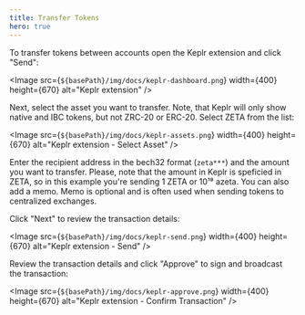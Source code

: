 ```yaml
---
title: Transfer Tokens
hero: true
---
```




To transfer tokens between accounts open the Keplr extension and click "Send":

<Image src={`${basePath}/img/docs/keplr-dashboard.png`} width={400} height={670} alt="Keplr extension" />

Next, select the asset you want to transfer. Note, that Keplr will only show
native and IBC tokens, but not ZRC-20 or ERC-20. Select ZETA from the list:

<Image src={`${basePath}/img/docs/keplr-assets.png`} width={400} height={670} alt="Keplr extension - Select Asset" />

Enter the recipient address in the bech32 format (`zeta***`) and the amount you
want to transfer. Please, note that the amount in Keplr is speficied in ZETA, so
in this example you're sending 1 ZETA or 10¹⁸ azeta. You can also add a memo.
Memo is optional and is often used when sending tokens to centralized exchanges.

Click "Next" to review the transaction details:

<Image src={`${basePath}/img/docs/keplr-send.png`} width={400} height={670} alt="Keplr extension - Send" />

Review the transaction details and click "Approve" to sign and broadcast the
transaction:

<Image
  src={`${basePath}/img/docs/keplr-approve.png`}
  width={400}
  height={670}
  alt="Keplr extension - Confirm Transaction"
/>
